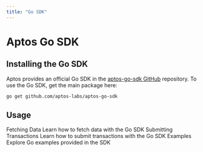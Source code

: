 ```yaml
---
title: "Go SDK"
---
```



# Aptos Go SDK

## Installing the Go SDK

Aptos provides an official Go SDK in
the [aptos-go-sdk GitHub](https://github.com/aptos-labs/aptos-go-sdk) repository.
To use the Go SDK, get the main package here:

```bash
go get github.com/aptos-labs/aptos-go-sdk
```

## Usage

<Cards>
  <Card href="./go-sdk/fetch-data-via-sdk">
    <Card.Title>Fetching Data</Card.Title>
    <Card.Description>Learn how to fetch data with the Go SDK</Card.Description>
  </Card>
  <Card href="./go-sdk/building-transactions">
    <Card.Title>Submitting Transactions</Card.Title>
    <Card.Description>Learn how to submit transactions with the Go SDK</Card.Description>
  </Card>
  <Card href="./go-sdk/go-examples">
    <Card.Title>Examples</Card.Title>
    <Card.Description>Explore Go examples provided in the SDK</Card.Description>
  </Card>
</Cards>

